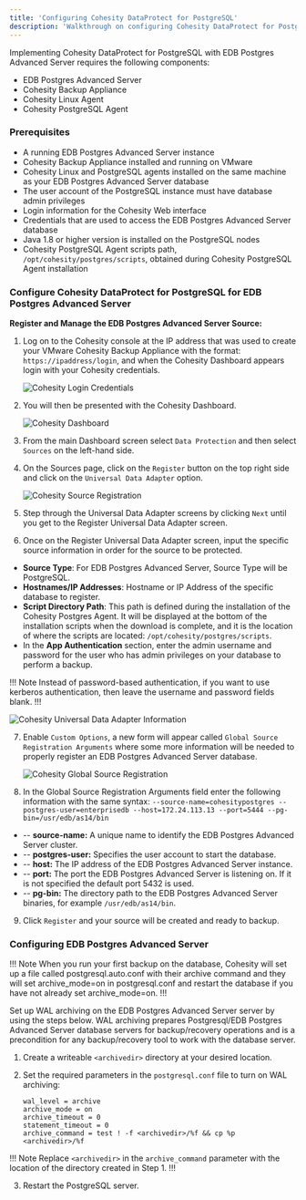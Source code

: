 ```yaml
---
title: 'Configuring Cohesity DataProtect for PostgreSQL'
description: 'Walkthrough on configuring Cohesity DataProtect for PostgreSQL'
---
```


Implementing Cohesity DataProtect for PostgreSQL with EDB Postgres Advanced Server requires the following components:

- EDB Postgres Advanced Server 
- Cohesity Backup Appliance
- Cohesity Linux Agent 
- Cohesity PostgreSQL Agent 

### Prerequisites

- A running EDB Postgres Advanced Server instance
- Cohesity Backup Appliance installed and running on VMware
- Cohesity Linux and PostgreSQL agents installed on the same machine as your EDB Postgres Advanced Server database
- The user account of the PostgreSQL instance must have database admin privileges
- Login information for the Cohesity Web interface
- Credentials that are used to access the EDB Postgres Advanced Server database
- Java 1.8 or higher version is installed on the PostgreSQL nodes
- Cohesity PostgreSQL Agent scripts path, `/opt/cohesity/postgres/scripts`, obtained during Cohesity PostgreSQL Agent installation

### Configure Cohesity DataProtect for PostgreSQL for EDB Postgres Advanced Server

**Register and Manage the EDB Postgres Advanced Server Source:**

1. Log on to the Cohesity console at the IP address that was used to create your VMware Cohesity Backup Appliance with the format: `https://ipaddress/login`, and when the Cohesity Dashboard appears login with your Cohesity credentials.

   ![Cohesity Login Credentials](Images/CohesityLoginCredentials.png)

2. You will then be presented with the Cohesity Dashboard.

   ![Cohesity Dashboard](Images/CohesityDashboard.png)

3. From the main Dashboard screen select `Data Protection` and then select `Sources` on the left-hand side.


4. On the Sources page, click on the `Register` button on the top right side and click on the `Universal Data Adapter` option.

   ![Cohesity Source Registration](Images/CohesityRegisterSource.png)


5. Step through the Universal Data Adapter screens by clicking `Next` until you get to the Register Universal Data Adapter screen.


6. Once on the Register Universal Data Adapter screen, input the specific source information in order for the source to be protected.

- **Source Type**: For EDB Postgres Advanced Server, Source Type will be PostgreSQL.
- **Hostnames/IP Addresses**: Hostname or IP Address of the specific database to register.
- **Script Directory Path**: This path is defined during the installation of the Cohesity Postgres Agent.  It will be displayed at the bottom of the installation scripts when the download is complete, and it is the location of where the scripts are located: `/opt/cohesity/postgres/scripts`.
- In the **App Authentication** section, enter the admin username and password for the user who has admin privileges on your database to perform a backup.


!!! Note Instead of password-based authentication, if you want to use kerberos authentication, then leave the username and password fields blank.
!!!

   ![Cohesity Universal Data Adapter Information](Images/CohesityUniversalDataAdapterInformation.png)

7. Enable `Custom Options`, a new form will appear called `Global Source Registration Arguments` where some more information will be needed to properly register an EDB Postgres Advanced Server database.

   ![Cohesity Global Source Registration](Images/CohesityGlobalSourceRegistration.png)

8. In the Global Source Registration Arguments field enter the following information with the same syntax:
`--source-name=cohesitypostgres --postgres-user=enterprisedb --host=172.24.113.13 --port=5444 --pg-bin=/usr/edb/as14/bin`

- -- **source-name:** A unique name to identify the EDB Postgres Advanced Server cluster.
- -- **postgres-user:** Specifies the user account to start the database.
- -- **host:** The IP address of the EDB Postgres Advanced Server instance.
- -- **port:** The port the EDB Postgres Advanced Server is listening on.  If it is not specified the default port 5432 is used.
- -- **pg-bin:** The directory path to the EDB Postgres Advanced Server binaries, for example `/usr/edb/as14/bin`.

9. Click `Register` and your source will be created and ready to backup.

### Configuring EDB Postgres Advanced Server

!!! Note When you run your first backup on the database, Cohesity will set up a file called postgresql.auto.conf with their archive command and they will set archive_mode=on in postgresql.conf and restart the database if you have not already set archive_mode=on. 
!!!

Set up WAL archiving on the EDB Postgres Advanced Server server by using the steps below. WAL archiving prepares Postgresql/EDB Postgres Advanced Server database servers for backup/recovery operations and is a precondition for any backup/recovery tool to work with the database server.

1.	Create a writeable `<archivedir>` directory at your desired location.

2.	Set the required parameters in the `postgresql.conf` file to turn on WAL archiving:
    ```
    wal_level = archive
    archive_mode = on
    archive_timeout = 0
    statement_timeout = 0
    archive_command = test ! -f <archivedir>/%f && cp %p <archivedir>/%f
    ```

!!! Note Replace `<archivedir>` in the `archive_command` parameter with the location of the directory created in Step 1.
!!!

3.	Restart the PostgreSQL server.